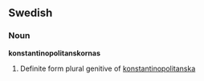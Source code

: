 ==Swedish==
===Noun===
'''konstantinopolitanskornas'''

# Definite form plural genitive of [[konstantinopolitanska]]